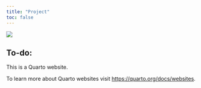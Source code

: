 ```yaml
---
title: "Project"
toc: false
---
```


![](https://raw.githubusercontent.com/chenh19/Quarto/refs/heads/main/images/header.jpg)

## To-do:

This is a Quarto website.

To learn more about Quarto websites visit <https://quarto.org/docs/websites>.
